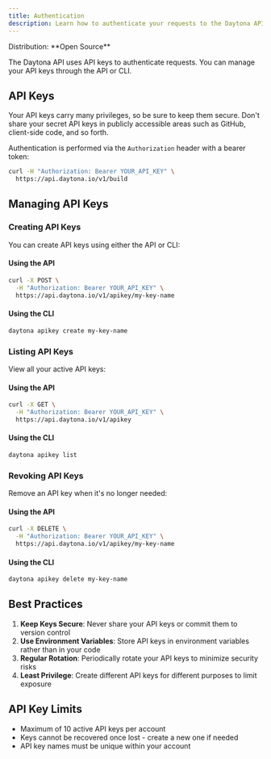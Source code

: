 ```yaml
---
title: Authentication
description: Learn how to authenticate your requests to the Daytona API
---
```



<Label>
  Distribution: **Open Source**
</Label>

The Daytona API uses API keys to authenticate requests. You can manage your API keys through the API or CLI.

## API Keys

Your API keys carry many privileges, so be sure to keep them secure. Don't share your secret API keys in publicly accessible areas such as GitHub, client-side code, and so forth.

Authentication is performed via the `Authorization` header with a bearer token:

```bash
curl -H "Authorization: Bearer YOUR_API_KEY" \
  https://api.daytona.io/v1/build
```

## Managing API Keys

### Creating API Keys

You can create API keys using either the API or CLI:

#### Using the API
```bash
curl -X POST \
  -H "Authorization: Bearer YOUR_API_KEY" \
  https://api.daytona.io/v1/apikey/my-key-name
```

#### Using the CLI
```bash
daytona apikey create my-key-name
```

### Listing API Keys

View all your active API keys:

#### Using the API
```bash
curl -X GET \
  -H "Authorization: Bearer YOUR_API_KEY" \
  https://api.daytona.io/v1/apikey
```

#### Using the CLI
```bash
daytona apikey list
```

### Revoking API Keys

Remove an API key when it's no longer needed:

#### Using the API
```bash
curl -X DELETE \
  -H "Authorization: Bearer YOUR_API_KEY" \
  https://api.daytona.io/v1/apikey/my-key-name
```

#### Using the CLI
```bash
daytona apikey delete my-key-name
```

## Best Practices

1. **Keep Keys Secure**: Never share your API keys or commit them to version control
2. **Use Environment Variables**: Store API keys in environment variables rather than in your code
3. **Regular Rotation**: Periodically rotate your API keys to minimize security risks
4. **Least Privilege**: Create different API keys for different purposes to limit exposure

## API Key Limits

- Maximum of 10 active API keys per account
- Keys cannot be recovered once lost - create a new one if needed
- API key names must be unique within your account
